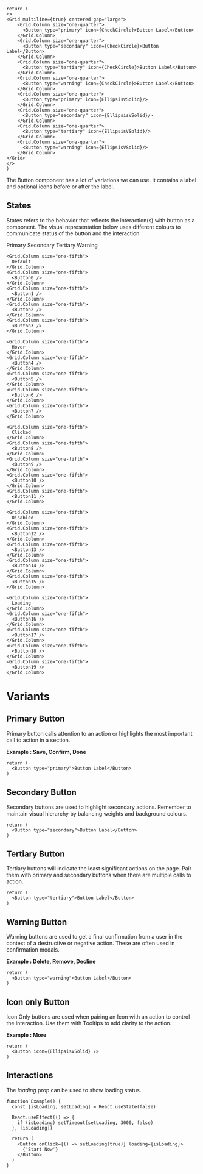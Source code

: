 

<Documenter >

```
return (
<>
<Grid multiline={true} centered gap="large">
    <Grid.Column size="one-quarter">
      <Button type="primary" icon={CheckCircle}>Button Label</Button>
    </Grid.Column>
    <Grid.Column size="one-quarter">
      <Button type="secondary" icon={CheckCircle}>Button Label</Button>
    </Grid.Column>
    <Grid.Column size="one-quarter">
      <Button type="tertiary" icon={CheckCircle}>Button Label</Button>
    </Grid.Column>
    <Grid.Column size="one-quarter">
      <Button type="warning" icon={CheckCircle}>Button Label</Button>
    </Grid.Column>
    <Grid.Column size="one-quarter">
      <Button type="primary" icon={EllipsisVSolid}/>
    </Grid.Column>
    <Grid.Column size="one-quarter">
      <Button type="secondary" icon={EllipsisVSolid}/>
    </Grid.Column>
    <Grid.Column size="one-quarter">
      <Button type="tertiary" icon={EllipsisVSolid}/>
    </Grid.Column>
    <Grid.Column size="one-quarter">
      <Button type="warning" icon={EllipsisVSolid}/>
    </Grid.Column>
</Grid>
</>
)
```

</Documenter>

The Button component has a lot of variations we can use. It contains a label and optional icons before or after the label. 

## States

States refers to the behavior that reflects the interaction(s) with button as a component. The visual representation below uses different colours to communicate status of the button and the interaction.

<ImagePreview background={true}>
  <Grid multiline={true} centered gap="large">
    <Grid.Column size="one-fifth">
      <div></div>
    </Grid.Column>
    <Grid.Column size="one-fifth">
      Primary
    </Grid.Column>
    <Grid.Column size="one-fifth">
      Secondary
    </Grid.Column>
    <Grid.Column size="one-fifth">
      Tertiary
    </Grid.Column>
    <Grid.Column size="one-fifth">
      Warning
    </Grid.Column>

    <Grid.Column size="one-fifth">
      Default
    </Grid.Column>
    <Grid.Column size="one-fifth">
      <Button0 />
    </Grid.Column>
    <Grid.Column size="one-fifth">
      <Button1 />
    </Grid.Column>
    <Grid.Column size="one-fifth">
      <Button2 />
    </Grid.Column>
    <Grid.Column size="one-fifth">
      <Button3 />
    </Grid.Column>

    <Grid.Column size="one-fifth">
      Hover
    </Grid.Column>
    <Grid.Column size="one-fifth">
      <Button4 />
    </Grid.Column>
    <Grid.Column size="one-fifth">
      <Button5 />
    </Grid.Column>
    <Grid.Column size="one-fifth">
      <Button6 />
    </Grid.Column>
    <Grid.Column size="one-fifth">
      <Button7 />
    </Grid.Column>

    <Grid.Column size="one-fifth">
      Clicked
    </Grid.Column>
    <Grid.Column size="one-fifth">
      <Button8 />
    </Grid.Column>
    <Grid.Column size="one-fifth">
      <Button9 />
    </Grid.Column>
    <Grid.Column size="one-fifth">
      <Button10 />
    </Grid.Column>
    <Grid.Column size="one-fifth">
      <Button11 />
    </Grid.Column>

    <Grid.Column size="one-fifth">
      Disabled
    </Grid.Column>
    <Grid.Column size="one-fifth">
      <Button12 />
    </Grid.Column>
    <Grid.Column size="one-fifth">
      <Button13 />
    </Grid.Column>
    <Grid.Column size="one-fifth">
      <Button14 />
    </Grid.Column>
    <Grid.Column size="one-fifth">
      <Button15 />
    </Grid.Column>

    <Grid.Column size="one-fifth">
      Loading
    </Grid.Column>
    <Grid.Column size="one-fifth">
      <Button16 />
    </Grid.Column>
    <Grid.Column size="one-fifth">
      <Button17 />
    </Grid.Column>
    <Grid.Column size="one-fifth">
      <Button18 />
    </Grid.Column>
    <Grid.Column size="one-fifth">
      <Button19 />
    </Grid.Column>
  </Grid>
</ImagePreview>

# Variants
## Primary Button

Primary button calls attention to an action or highlights the most important call to action in a section. 

**Example : Save, Confirm, Done**

<Documenter >

```preview
return (
  <Button type="primary">Button Label</Button>
)

```

</Documenter>

## Secondary Button

Secondary buttons are used to highlight secondary actions. Remember to maintain visual hierarchy by balancing weights and background colours. 

<Documenter >

```preview
return (
  <Button type="secondary">Button Label</Button>
)

```

</Documenter>

## Tertiary Button

Tertiary buttons will indicate the least significant actions on the page. Pair them with primary and secondary buttons when there are multiple calls to action. 

<Documenter >

```preview
return (
  <Button type="tertiary">Button Label</Button>
)

```

</Documenter>

## Warning Button

Warning buttons are used to get a final confirmation from a user in the context of a destructive or negative action. These are often used in confirmation modals. 

**Example :  Delete, Remove, Decline**

<Documenter >

```preview
return (
  <Button type="warning">Button Label</Button>
)

```

</Documenter>


## Icon only Button

Icon Only buttons are used when pairing an Icon with an action to control the interaction. Use them with Tooltips to add clarity to the action. 

**Example :  More**

<Documenter >

```preview
return (
  <Button icon={EllipsisVSolid} />
)

```

</Documenter>

## Interactions
The <i>loading</i> prop can be used to show loading status.

```preview
function Example() {
  const [isLoading, setLoading] = React.useState(false)

  React.useEffect(() => {
    if (isLoading) setTimeout(setLoading, 3000, false)
  }, [isLoading])

  return (
    <Button onClick={() => setLoading(true)} loading={isLoading}>
      {'Start Now'}
    </Button>
  )
}
```